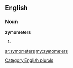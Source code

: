 ==English==

===Noun===
'''zymometers'''

# {{plural of|[[zymometer]]}}

[[Category:English plurals]]

[[ar:zymometers]]
[[my:zymometers]]